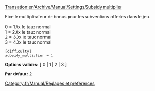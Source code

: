 [[Translation:en/Archive/Manual/Settings/Subsidy multiplier]]


Fixe le multiplicateur de bonus pour les subventions offertes dans le jeu.<br><br>
0 = 1.5x le taux normal<br>
1 = 2.0x le taux normal<br>
2 = 3.0x le taux normal<br>
3 = 4.0x le taux normal<br>

<pre>
[difficulty]
subsidy_multiplier = 1
</pre>

'''Options valides:''' [ 0 | 1 | 2 | 3 ]

'''Par défaut:''' 2


[[Category:fr/Manual/Réglages et préférences]]